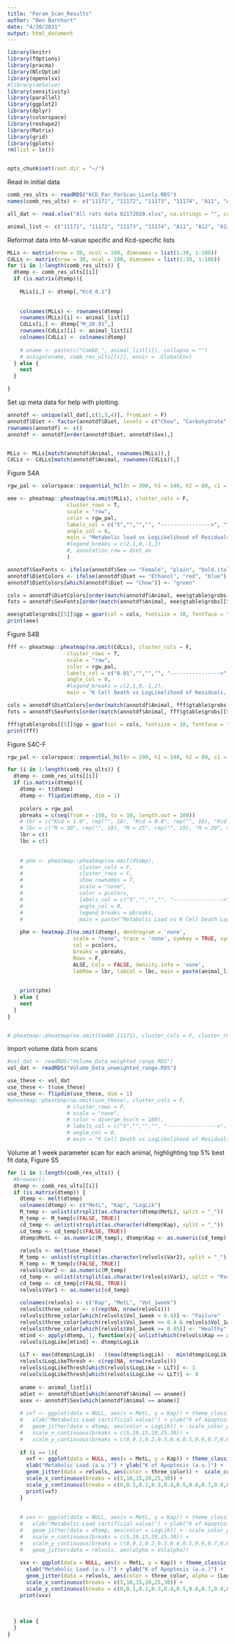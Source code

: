 ---
title: "Param_Scan_Results"
author: "Ben Barnhart"
date: "4/20/2021"
output: html_document
---

```{r setup, include=FALSE}
library(knitr)
library(fOptions)
library(pracma)
library(NlcOptim)
library(openxlsx)
#library(deSolve)
library(sensitivity)
library(parallel)
library(ggplot2)
library(dplyr)
library(colorspace)
library(reshape2)
library(Matrix)
library(grid)
library(gplots)
rm(list = ls())


opts_chunk$set(root.dir = "~/")

```

Read in initial data
```{r}
comb_res_ults <- readRDS("KCD_Par_ParScan_LLonly.RDS")
names(comb_res_ults) <- c("11171", "11172", "11173", "11174", "A11", "A12", "A13", "A14", "A15", "A16", "A41", "A42", "A43", "A44", "A45", "A46", "BCH27", "BCH28", "BCH29", "BCHF30", "BCHF31", "BUS21", "BUS22", "BUS23", "BUS24")

all_dat <- read.xlsx("All rats data 02172020.xlsx", na.strings = "", colNames = TRUE, rowNames = TRUE, sheet = "For_R_Import")

animal_list <- c("11171", "11172", "11173", "11174", "A11", "A12", "A13", "A14", "A15", "A16", "A41", "A42", "A43", "A44", "A45", "A46", "BCH27", "BCH28", "BCH29", "BCHF30", "BCHF31", "BUS21", "BUS22", "BUS23", "BUS24")
```

Reformat data into M-value specific and Kcd-specific lists
```{r}
MLLs <- matrix(nrow = 30, ncol = 100, dimnames = list(1:30, 1:100))
CdLLs <- matrix(nrow = 30, ncol = 100, dimnames = list(1:30, 1:100))
for (i in 1:length(comb_res_ults)) {
  dtemp <- comb_res_ults[[i]]
  if (is.matrix(dtemp)){
    
    MLLs[i,] <- dtemp[,"Kcd_0.1"]
    
    
    colnames(MLLs) <- rownames(dtemp)
    rownames(MLLs)[i] <- animal_list[i]
    CdLLs[i,] <- dtemp["M_20.91",]
    rownames(CdLLs)[i] <- animal_list[i]
    colnames(CdLLs) <- colnames(dtemp)
    
    # uname <- paste(c("CombD_", animal_list[i]), collapse = "")
    # assign(uname, comb_res_ults[[i]], envir = .GlobalEnv)
  } else {
    next
  }

}
```

Set up meta data for help with plotting.
```{r}
annotdf <- unique(all_dat[,c(1,3,4)], fromLast = F)
annotdf$Diet <- factor(annotdf$Diet, levels = c("Chow", "Carbohydrate", "Ethanol"))
rownames(annotdf) <- c()
annotdf <- annotdf[order(annotdf$Diet, annotdf$Sex),]


MLLs <- MLLs[match(annotdf$Animal, rownames(MLLs)),]
CdLLs <- CdLLs[match(annotdf$Animal, rownames(CdLLs)),]


```

Figure S4A
```{r}
rgw_pal <- colorspace::sequential_hcl(n = 300, h1 = 140, h2 = 80, c1 = 50, cmax = NA, c2 = 10, l1 = 40, l2 = 97, p1 = 0.7, p2 = 1.8, rev = TRUE)

eee <- pheatmap::pheatmap(na.omit(MLLs), cluster_cols = F, 
                   cluster_rows = T, 
                   scale = "row", 
                   color = rgw_pal, 
                   labels_col = c("5","","","", "---------------->", "","","", "30"), 
                   angle_col = 0, 
                   main = "Metabolic load vs LogLikelihood of Residuals, PHx Liver Regeneration Model",
                   #legend_breaks = c(2,1,0,-1,2)
                   #, annotation_row = diet_an
                   )

annotdf$SexFonts <- ifelse(annotdf$Sex == "Female", "plain", "bold.italic")
annotdf$DietColors <- ifelse(annotdf$Diet == "Ethanol", "red", "blue")
annotdf$DietColors[which(annotdf$Diet == "Chow")] <- "green"

cols = annotdf$DietColors[order(match(annotdf$Animal, eee$gtable$grobs[[5]]$label))] 
fots = annotdf$SexFonts[order(match(annotdf$Animal, eee$gtable$grobs[[5]]$label))] 

eee$gtable$grobs[[5]]$gp = gpar(col = cols, fontsize = 10, fontface = fots)
print(eee)


```

Figure S4B
```{r}
fff <- pheatmap::pheatmap(na.omit(CdLLs), cluster_cols = F, 
                   cluster_rows = T, 
                   scale = "row", 
                   color = rgw_pal, 
                   labels_col = c("0.01","","","", "---------------->", "","","", "1"), 
                   angle_col = 0, 
                   #legend_breaks = c(2,1,0,-1,2),
                   main = "K Cell Death vs LogLikelihood of Residuals, PHx Liver Regeneration Model")

cols = annotdf$DietColors[order(match(annotdf$Animal, fff$gtable$grobs[[5]]$label))] 
fots = annotdf$SexFonts[order(match(annotdf$Animal, fff$gtable$grobs[[5]]$label))] 

fff$gtable$grobs[[5]]$gp = gpar(col = cols, fontsize = 10, fontface = fots)
print(fff)

```


Figure S4C-F
```{r}
rgw_pal <- colorspace::sequential_hcl(n = 299, h1 = 140, h2 = 80, c1 = 50, cmax = NA, c2 = 10, l1 = 40, l2 = 97, p1 = 0.7, p2 = 1.8, rev = TRUE)

for (i in 1:length(comb_res_ults)) {
  dtemp <- comb_res_ults[[i]]
  if (is.matrix(dtemp)){
    dtemp <- t(dtemp)
    dtemp <- flipdim(dtemp, dim = 1)
    
    pcolors = rgw_pal
    pbreaks = c(seq(from = -150, to = 10, length.out = 100))
    # lbr = c("Kcd = 1.0", rep("", 18), "Kcd = 0.8", rep("", 19), "Kcd = 0.6", rep("", 18), "Kcd = 0.4", rep("", 19), "Kcd = 0.2", rep("", 19), "Kcd = 0.01")
    # lbc = c("M = 30", rep("", 18), "M = 25", rep("", 19), "M = 20", rep("", 18), "M = 15", rep("", 19), "M = 10", rep("", 19), "M = 5")
    lbr = c()
    lbc = c()
    
    
    # phm <- pheatmap::pheatmap(na.omit(dtemp), 
    #                  cluster_cols = F, 
    #                  cluster_rows = F, 
    #                  show_rownames = T,
    #                  scale = "none", 
    #                  color = pcolors, 
    #                  labels_col = c("5","","","", "---------------->", "","","", "30"), 
    #                  angle_col = 0, 
    #                  legend_breaks = pbreaks,
    #                  main = paste("Metabolic Load vs K Cell Death LogLikelihood of Residuals, ", animal_list[i]))
    
    phm <- heatmap.2(na.omit(dtemp), dendrogram = 'none',
                     scale = "none", trace = 'none', symkey = TRUE, symbreaks = TRUE,
                     col = pcolors, 
                     breaks = pbreaks, 
                     Rowv = F,
                     ALSE, Colv = FALSE, density.info = 'none',
                     labRow = lbr, labCol = lbc, main = paste(animal_list[i]))
    
    
    print(phm)
  } else {
    next
  }
}


# pheatmap::pheatmap(na.omit(CombD_11171), cluster_cols = F, cluster_rows = F, scale = "row", color = diverge_hsv(n = 100), labels_col = c("0.01","","","", "---------------->", "","","", "1"), angle_col = 0, main = "K Cell Death vs LogLikelihood of Residuals, PHx Liver Regeneration Model")
```


Import volume data from scans
```{r}
#vol_dat <- readRDS("Volume_Data_weighted_range.RDS")
vol_dat <- readRDS("Volume_Data_unweighted_range.RDS")

use_these <- vol_dat
use_these <- t(use_these)
use_these <- flipdim(use_these, dim = 1)
#pheatmap::pheatmap(na.omit(use_these), cluster_cols = F, 
                   # cluster_rows = F, 
                   # scale = "none", 
                   # color = diverge_hsv(n = 100), 
                   # labels_col = c("5","","","", "---------------->", "","","", "30"), 
                   # angle_col = 0, 
                   # main = "K Cell Death vs LogLikelihood of Residuals, PHx Liver Regeneration Model")


```


Volume at 1 week parameter scan for each animal, highlighting top 5% best fit data, Figure S5
```{r}
for (i in 1:length(comb_res_ults)) {
  #browser()
  dtemp <- comb_res_ults[[i]]
  if (is.matrix(dtemp)) {
    dtemp <- melt(dtemp)
    colnames(dtemp) <- c("MetL", "Kap", "LogLik")
    M_temp <- unlist(strsplit(as.character(dtemp$MetL), split = "_"))
    M_temp <- M_temp[c(FALSE, TRUE)]
    cd_temp <- unlist(strsplit(as.character(dtemp$Kap), split = "_"))
    cd_temp <- cd_temp[c(FALSE, TRUE)]
    dtemp$MetL <- as.numeric(M_temp); dtemp$Kap <- as.numeric(cd_temp)
    
    relvols <- melt(use_these)
    M_temp <- unlist(strsplit(as.character(relvols$Var2), split = "_"))
    M_temp <- M_temp[c(FALSE, TRUE)]
    relvols$Var2 <- as.numeric(M_temp)
    cd_temp <- unlist(strsplit(as.character(relvols$Var1), split = "Par30"))
    cd_temp <- cd_temp[c(FALSE, TRUE)]
    relvols$Var1 <- as.numeric(cd_temp)
    
    colnames(relvols) <- c("Kap", "MetL", "Vol_1week")
    relvols$three_color <- c(rep(NA, nrow(relvols)))
    relvols$three_color[which(relvols$Vol_1week < 0.4)] <- "Failure"
    relvols$three_color[which(relvols$Vol_1week >= 0.4 & relvols$Vol_1week < 0.85)] <- "Suppressed"
    relvols$three_color[which(relvols$Vol_1week >= 0.85)] <- "Healthy"
    mtind <- apply(dtemp, 1, function(x){ unlist(which(relvols$Kap == x[2] & relvols$MetL == x[1])) })
    relvols$LogLike[mtind] <- dtemp$LogLik
    
    LLT <- max(dtemp$LogLik) - ((max(dtemp$LogLik) -  min(dtemp$LogLik) )/ 20)
    relvols$LogLikeThresh <- c(rep(NA, nrow(relvols)))
    relvols$LogLikeThresh[which(relvols$LogLike > LLT)] <- 1
    relvols$LogLikeThresh[which(relvols$LogLike <= LLT)] <- 0
    
    aname <- animal_list[i] 
    adiet <- annotdf$Diet[which(annotdf$Animal == aname)]
    asex <- annotdf$Sex[which(annotdf$Animal == aname)]
    
    # vxf <- ggplot(data = NULL, aes(x = MetL, y = Kap)) + theme_classic() + ggtitle(paste(aname, adiet, asex, sep = ", ")) + 
    #   xlab("Metabolic Load (artificial value)") + ylab("K of Apoptosis (artificial value)") +
    #   geom_jitter(data = dtemp, aes(color = LogLik)) +  scale_color_gradient2(name = "Log Likelihood",low = "blue", mid = "white", high = "red") +
    #   scale_x_continuous(breaks = c(5,10,15,20,25,30)) + 
    #   scale_y_continuous(breaks = c(0,0.1,0.2,0.3,0.4,0.5,0.6,0.7,0.8,0.9,1))
    
    if (i == 1){
      vxf <- ggplot(data = NULL, aes(x = MetL, y = Kap)) + theme_classic() + ggtitle(paste(aname, adiet, asex, sep = ", ")) +
      xlab("Metabolic Load (a.u.)") + ylab("K of Apoptosis (a.u.)") +
      geom_jitter(data = relvols, aes(color = three_color)) +  scale_color_discrete(name = "Rel. Volume at 1 week") + 
      scale_x_continuous(breaks = c(5,10,15,20,25,30)) +
      scale_y_continuous(breaks = c(0,0.1,0.2,0.3,0.4,0.5,0.6,0.7,0.8,0.9,1))
      print(vxf)
    }
    
    
    # vxx <- ggplot(data = NULL, aes(x = MetL, y = Kap)) + theme_classic() + ggtitle(paste(aname, adiet, asex, sep = ", ")) +
    #   xlab("Metabolic Load (artificial value)") + ylab("K of Apoptosis (artificial value)") +
    #   geom_jitter(data = dtemp, aes(color = LogLik)) +  scale_color_gradient2(name = "Log Likelihood",low = "blue", mid = "white", high = "red") +
    #   scale_x_continuous(breaks = c(5,10,15,20,25,30)) +
    #   scale_y_continuous(breaks = c(0,0.1,0.2,0.3,0.4,0.5,0.6,0.7,0.8,0.9,1)) +
    #   geom_jitter(data = relvols, aes(alpha = Volalpha)) 
    
    vxx <- ggplot(data = NULL, aes(x = MetL, y = Kap)) + theme_classic() + ggtitle(paste(aname, adiet, asex, sep = ", ")) +
      xlab("Metabolic Load (a.u.)") + ylab("K of Apoptosis (a.u.)") +
      geom_jitter(data = relvols, aes(color = three_color, alpha = (LogLikeThresh))) +  scale_color_discrete(name = "Rel. Volume at 1 week") + 
      scale_x_continuous(breaks = c(5,10,15,20,25,30)) +
      scale_y_continuous(breaks = c(0,0.1,0.2,0.3,0.4,0.5,0.6,0.7,0.8,0.9,1))
    print(vxx)
    
    
    
  } else {
  }
}
```

